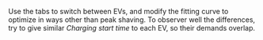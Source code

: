 Use the tabs to switch between EVs, and modify the fitting curve to optimize in ways other than peak shaving. To observer well the differences, try to give similar *Charging start time* to each EV, so their demands overlap.

